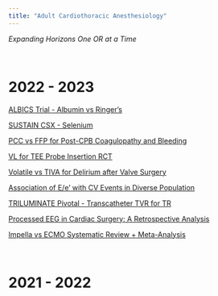 ```yaml
---
title: "Adult Cardiothoracic Anesthesiology" 
---
```


_Expanding Horizons One OR at a Time_

<br>

# 2022 - 2023

[ALBICS Trial - Albumin vs Ringer's](https://jamanetwork.com/journals/jama/fullarticle/2794363)

[SUSTAIN CSX - Selenium](https://jamanetwork.com/journals/jamasurgery/fullarticle/2800335)

[PCC vs FFP for Post-CPB Coagulopathy and Bleeding](https://jamanetwork.com/journals/jamasurgery/article-abstract/2793560)

[VL for TEE Probe Insertion RCT](https://www.sciencedirect.com/science/article/abs/pii/S1053077022005341?via%3Dihub)

[Volatile vs TIVA for Delirium after Valve Surgery](https://www.google.com/url?q=https://journals.lww.com/anesthesia-analgesia/Fulltext/2023/01000/Volatile_Versus_Total_Intravenous_Anesthesia_on.11.aspx&sa=D&source=editors&ust=1687353593469156&usg=AOvVaw0V_ohjYtA9CjsSbdU2mQW9)

[Association of E/e' with CV Events in Diverse Population](https://www.onlinejase.com/article/S0894-7317(22)00570-3/fulltext)

[TRILUMINATE Pivotal - Transcatheter TVR for TR](https://www.nejm.org/doi/full/10.1056/NEJMoa2300525)

[Processed EEG in Cardiac Surgery: A Retrospective Analysis](https://www.sciencedirect.com/science/article/abs/pii/S1053077022002105)

[Impella vs ECMO Systematic Review + Meta-Analysis](https://journals.lww.com/shockjournal/pages/articleviewer.aspx?year=2022&issue=11000&article=00001&type=Fulltext)

<br>

# 2021 - 2022